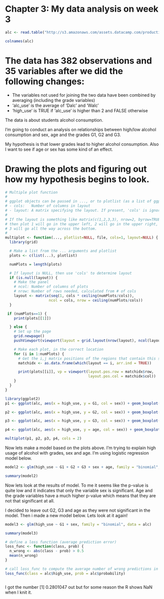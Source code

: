 # Chapter 3: My data analysis on week 3

```r
alc <- read.table("http://s3.amazonaws.com/assets.datacamp.com/production/course_2218/datasets/alc.txt ", header=T, sep=",")

colnames(alc)

```
# The data has 382 observations and 35 variables after we did the following changes:
 - The variables not used for joining the two data have been combined by averaging  (including the grade variables)
 - 'alc_use' is the average of 'Dalc' and 'Walc'
 - 'high_use' is TRUE if 'alc_use' is higher than 2 and FALSE otherwise

The data is about students alcohol consumption. 

I'm going to conduct an analysis on relationships between high/low alcohol consumption and sex, age and the grades G1, G2 and G3.

My hypothesis is that lower grades lead to higher alcohol consumption. Also I want to see if age or sex has some kind of an effect.

# Drawing the plots and figuring out how my hypothesis begins to look.


```r
# Multiple plot function
#
# ggplot objects can be passed in ..., or to plotlist (as a list of ggplot objects)
# - cols:   Number of columns in layout
# - layout: A matrix specifying the layout. If present, 'cols' is ignored.
#
# If the layout is something like matrix(c(1,2,3,3), nrow=2, byrow=TRUE),
# then plot 1 will go in the upper left, 2 will go in the upper right, and
# 3 will go all the way across the bottom.
#
multiplot <- function(..., plotlist=NULL, file, cols=1, layout=NULL) {
  library(grid)

  # Make a list from the ... arguments and plotlist
  plots <- c(list(...), plotlist)

  numPlots = length(plots)

  # If layout is NULL, then use 'cols' to determine layout
  if (is.null(layout)) {
    # Make the panel
    # ncol: Number of columns of plots
    # nrow: Number of rows needed, calculated from # of cols
    layout <- matrix(seq(1, cols * ceiling(numPlots/cols)),
                    ncol = cols, nrow = ceiling(numPlots/cols))
  }

 if (numPlots==1) {
    print(plots[[1]])

  } else {
    # Set up the page
    grid.newpage()
    pushViewport(viewport(layout = grid.layout(nrow(layout), ncol(layout))))

    # Make each plot, in the correct location
    for (i in 1:numPlots) {
      # Get the i,j matrix positions of the regions that contain this subplot
      matchidx <- as.data.frame(which(layout == i, arr.ind = TRUE))

      print(plots[[i]], vp = viewport(layout.pos.row = matchidx$row,
                                      layout.pos.col = matchidx$col))
    }
  }
}

```

```r
library(ggplot2)
p1 <- ggplot(alc, aes(x = high_use, y = G1, col = sex)) + geom_boxplot() + ylab(" first period grade")

p2 <- ggplot(alc, aes(x = high_use, y = G2, col = sex)) + geom_boxplot() + ylab("second period grade")

p3 <- ggplot(alc, aes(x = high_use, y = G3, col = sex)) + geom_boxplot() + ylab("final grade")

p4 <- ggplot(alc, aes(x = high_use, y = age, col = sex)) + geom_boxplot() + ylab("age")

multiplot(p1, p2, p3, p4, cols = 2)

```

Now lets make a model based on the plots above. I'm trying to explain high usage of alcohol with grades, sex and age. I'm using logistic regression model below.

```r

model2 <- glm(high_use ~ G1 + G2 + G3 + sex + age, family = "binomial", data = alc)

summary(model2)

```
Now lets look at the results of model. To me it seems like the p-value is quite low and it indicates that only the variable sex is significant. Age and the grade variables have a much higher p-value which means that they are not that significant at all. 


I decided to leave out G2, G3 and age as they were not significant in the model. Then i made a new model below. Lets look at it again!

```r

model3 <- glm(high_use ~ G1 + sex, family = "binomial", data = alc)

summary(model3)

```


```r
# define a loss function (average prediction error)
loss_func <- function(class, prob) {
  n_wrong <- abs(class - prob) > 0.5
  mean(n_wrong)
}

# call loss_func to compute the average number of wrong predictions in the (training) data
loss_func(class = alc$high_use, prob = alc$probability)



```
I got the number [1] 0.2801047 out but for some reason the R shows NaN when I knit it.